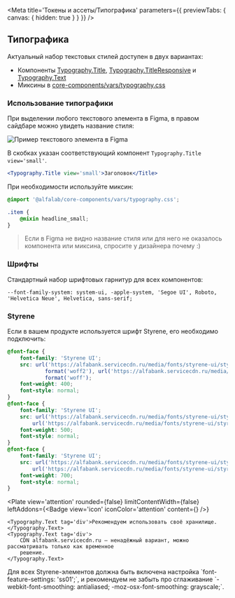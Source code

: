 
<Meta
    title='Токены и ассеты/Типографика'
    parameters={{ previewTabs: { canvas: { hidden: true } } }}
/>

## Типографика

Актуальный набор текстовых стилей доступен в двух вариантах:

-   Компоненты [Typography.Title](/docs/компоненты-другое-typography--typography-title),
    [Typography.TitleResponsive](/docs/компоненты-другое-typography--typography-title-responsive) и 
    [Typography.Text](/docs/компоненты-другое-typography--typography-text)
-   Миксины в [core-components/vars/typography.css](https://github.com/core-ds/core-components/blob/master/packages/vars/src/typography.css)

### Использование типографики

При выделении любого текстового элемента в Figma, в правом сайдбаре можно увидеть название стиля:

<img
    src='./images/typography_figma-element.png'
    width={388}
    alt='Пример текстового элемента в Figma'
/>

В скобках указан соответствующий компонент `Typography.Title view='small'`.

```jsx
<Typography.Title view='small'>Заголовок</Title>
```

При необходимости используйте миксин:

```css
@import '@alfalab/core-components/vars/typography.css';

.item {
    @mixin headline_small;
}
```

> Если в Figma не видно название стиля или для него не оказалось компонента или миксина, спросите у дизайнера почему :)

### Шрифты

Стандартный набор шрифтовых гарнитур для всех компонентов:

`--font-family-system: system-ui, -apple-system, 'Segoe UI', Roboto, 'Helvetica Neue', Helvetica, sans-serif;`

### Styrene

Если в вашем продукте используется шрифт Styrene, его необходимо подключить:

```css
@font-face {
    font-family: 'Styrene UI';
    src: url('https://alfabank.servicecdn.ru/media/fonts/styrene-ui/styrene-ui_regular.woff2')
            format('woff2'), url('https://alfabank.servicecdn.ru/media/fonts/styrene-ui/styrene-ui_regular.woff')
            format('woff');
    font-weight: 400;
    font-style: normal;
}
@font-face {
    font-family: 'Styrene UI';
    src: url('https://alfabank.servicecdn.ru/media/fonts/styrene-ui/styrene-ui_medium.woff2') format('woff2'),
        url('https://alfabank.servicecdn.ru/media/fonts/styrene-ui/styrene-ui_medium.woff') format('woff');
    font-weight: 500;
    font-style: normal;
}
@font-face {
    font-family: 'Styrene UI';
    src: url('https://alfabank.servicecdn.ru/media/fonts/styrene-ui/styrene-ui_bold.woff2') format('woff2'),
        url('https://alfabank.servicecdn.ru/media/fonts/styrene-ui/styrene-ui_bold.woff') format('woff');
    font-weight: 700;
    font-style: normal;
}
```

<Plate
    view='attention'
    rounded={false}
    limitContentWidth={false}
    leftAddons={<Badge view='icon' iconColor='attention' content={<AlertCircleMIcon />} />}
>
    <Typography.Text tag='div'>Рекомендуем использовать своё хранилище.</Typography.Text>
    <Typography.Text tag='div'>
        CDN alfabank.servicecdn.ru — ненадёжный вариант, можно рассматривать только как временное
        решение.
    </Typography.Text>
</Plate>

<p style={{ marginTop: '24px' }}>
    Для всех Styrene-элементов должна быть включена настройка `font-feature-settings: 'ss01';`, и
    рекомендуем не забыть про сглаживание `-webkit-font-smoothing: antialiased;
    -moz-osx-font-smoothing: grayscale;`.
</p>
